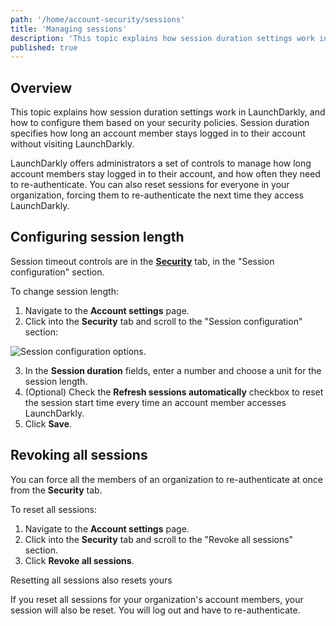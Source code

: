 ```yaml
---
path: '/home/account-security/sessions'
title: 'Managing sessions'
description: 'This topic explains how session duration settings work in LaunchDarkly, and how to configure them. LaunchDarkly offers administrators a set of controls to manage how long account members stay logged in to their account, and how often they need to re-authenticate. You can also reset sessions for everyone in your organization.'
published: true
---
```


## Overview

This topic explains how session duration settings work in LaunchDarkly, and how to configure them based on your security policies. Session duration specifies how long an account member stays logged in to their account without visiting LaunchDarkly.

LaunchDarkly offers administrators a set of controls to manage how long account members stay logged in to their account, and how often they need to re-authenticate. You can also reset sessions for everyone in your organization, forcing them to re-authenticate the next time they access LaunchDarkly.

## Configuring session length

Session timeout controls are in the [**Security**](https://app.launchdarkly.com/settings/#security) tab, in the "Session configuration" section.

To change session length:

1. Navigate to the **Account settings** page.
2. Click into the **Security** tab and scroll to the "Session configuration" section:

![Session configuration options.](settings-security-session-config.png)


3. In the **Session duration** fields, enter a number and choose a unit for the session length.
4. (Optional) Check the **Refresh sessions automatically** checkbox to reset the session start time every time an account member accesses LaunchDarkly.
5. Click **Save**.

## Revoking all sessions

You can force all the members of an organization to re-authenticate at once from the **Security** tab.

To reset all sessions:

1. Navigate to the **Account settings** page.
2. Click into the **Security** tab and scroll to the "Revoke all sessions" section.
3. Click **Revoke all sessions**.

<Callout intent="alert">
<CalloutTitle>Resetting all sessions also resets yours</CalloutTitle>
<CalloutDescription>

If you reset all sessions for your organization's account members, your session will also be reset. You will log out and have to re-authenticate.

</CalloutDescription>
</Callout>
